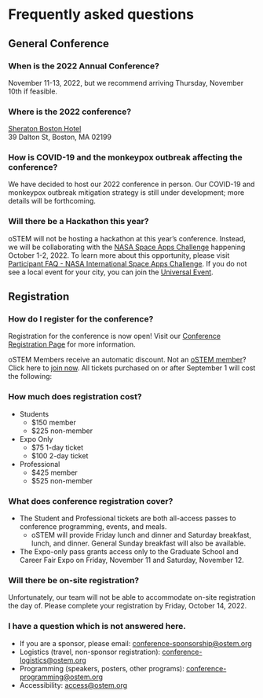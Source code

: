 
<SiteLayout title="Schedule">

# Frequently asked questions

<div className={"faqs"}>

## General Conference
  
### When is the 2022 Annual Conference?
  
November 11-13, 2022, but we recommend arriving Thursday, November 10th if feasible.
  
### Where is the 2022 conference?
  
[Sheraton Boston Hotel](https://www.marriott.com/en-us/hotels/bosbo-sheraton-boston-hotel/overview/) <br/>
39 Dalton St, Boston, MA 02199
  
### How is COVID-19 and the monkeypox outbreak affecting the conference?

We have decided to host our 2022 conference in person. Our COVID-19 and monkeypox outbreak mitigation strategy is still under development; more details will be forthcoming.
  
### Will there be a Hackathon this year?
  
oSTEM will not be hosting a hackathon at this year’s conference. Instead, we will be collaborating with the [NASA Space Apps Challenge](https://www.spaceappschallenge.org/) happening October 1-2, 2022. To learn more about this opportunity, please visit [Participant FAQ - NASA International Space Apps Challenge](https://www.spaceappschallenge.org/resources/faq/). If you do not see a local event for your city, you can join the [Universal Event](https://2020.spaceappschallenge.org/locations/universal-event/).

## Registration

### How do I register for the conference?

Registration for the conference is now open! Visit our [Conference Registration Page](https://conference.ostem.org/2022/registration) for more information.
  
oSTEM Members receive an automatic discount. Not an [oSTEM member](https://ostem.org/page/how-to-join-ostem)? Click here to [join now](https://ostem.org/page/how-to-join-ostem). All tickets purchased on or after September 1 will cost the following:

### How much does registration cost?
  
 - Students
   - $150 member
   - $225 non-member
 - Expo Only
   - $75 1-day ticket
   - $100 2-day ticket
 - Professional
   - $425 member
   - $525 non-member
  
### What does conference registration cover?

- The Student and Professional tickets are both all-access passes to conference programming, events, and meals.
  - oSTEM will provide Friday lunch and dinner and Saturday breakfast, lunch, and dinner. General Sunday breakfast will also be available.
- The Expo-only pass grants access only to the Graduate School and Career Fair Expo on Friday, November 11 and Saturday, November 12.

### Will there be on-site registration?
  
Unfortunately, our team will not be able to accommodate on-site registration the day of. Please complete your registration by Friday, October 14, 2022.

 ### I have a question which is not answered here.
  
 - If you are a sponsor, please email: conference-sponsorship@ostem.org
 - Logistics (travel, non-sponsor registration): conference-logistics@ostem.org
 - Programming (speakers, posters, other programs): conference-programming@ostem.org
 - Accessibility: access@ostem.org
  
<style jsx>{`
  .faqs :global(h3) {
    font-size: 1.5rem;
  }
`}</style>

</div>

</SiteLayout>
